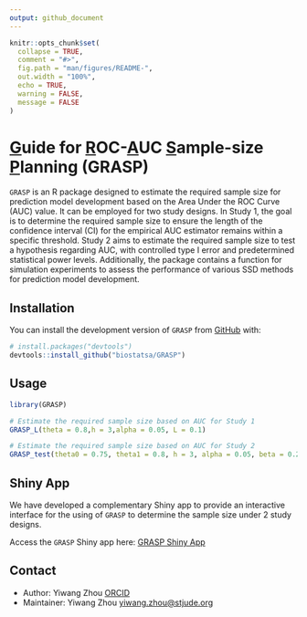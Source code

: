 ```yaml
---
output: github_document
---
```


<!-- README.md is generated from README.Rmd. Please edit that file -->

```r
knitr::opts_chunk$set(
  collapse = TRUE,
  comment = "#>",
  fig.path = "man/figures/README-",
  out.width = "100%",
  echo = TRUE,
  warning = FALSE,
  message = FALSE
)
```

# <u>G</u>uide for <u>R</u>OC-<u>A</u>UC <u>S</u>ample-size <u>P</u>lanning (GRASP)

`GRASP` is an R package designed to estimate the required sample size for prediction model development based on the Area Under the ROC Curve (AUC) value. It can be employed for two study designs. In Study 1, the goal is to determine the required sample size to ensure the length of the confidence interval (CI) for the empirical AUC estimator remains within a specific threshold. Study 2 aims to estimate the required sample size to test a hypothesis regarding AUC, with controlled type I error and predetermined statistical power levels. Additionally, the package contains a function for simulation experiments to assess the performance of various SSD methods for prediction model development.




## Installation

You can install the development version of `GRASP` from [GitHub](https://github.com/) with:

``` r
# install.packages("devtools")
devtools::install_github("biostatsa/GRASP")
```

## Usage

```r


library(GRASP)

# Estimate the required sample size based on AUC for Study 1
GRASP_L(theta = 0.8,h = 3,alpha = 0.05, L = 0.1)

# Estimate the required sample size based on AUC for Study 2  
GRASP_test(theta0 = 0.75, theta1 = 0.8, h = 3, alpha = 0.05, beta = 0.2)

```

 
## Shiny App

We have developed a complementary Shiny app to provide an interactive interface for the using of `GRASP` to determine the sample size under 2 study designs.  

Access the `GRASP` Shiny app here: [GRASP Shiny App](https://sjbiostat.shinyapps.io/GRASP/)



 
## Contact   

- Author: Yiwang Zhou [ORCID](<https://orcid.org/0000-0002-8023-205X>)
- Maintainer: Yiwang Zhou <yiwang.zhou@stjude.org>



